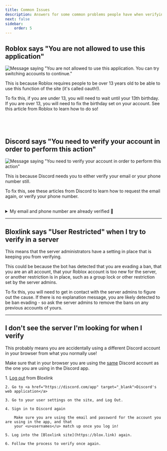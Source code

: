 ```yaml
---
title: Common Issues
description: Answers for some common problems people have when verifying
next: false
sidebar:
    order: 5
---
```



## Roblox says "You are not allowed to use this application"

![Message saying "You are not allowed to use this application. You can try switching accounts to continue."](../../../assets/issues/not-allowed-roblox.png)

This is because Roblox requires people to be over 13 years old to be able to use this function of the site (it's called oauth!).

To fix this, if you are under 13, you will need to wait until your 13th birthday. If you are over 13, you
will need to fix the birthday set on your account. See this article from Roblox to learn how to do so!

<LinkCard 
    title='Update Roblox Account Birthday'
    href='https://en.help.roblox.com/hc/en-us/articles/360031323611'
    target="_blank"
/>
<br />
---

## Discord says "You need to verify your account in order to perform this action"

![Message saying "You need to verify your account in order to perform this action"](../../../assets/issues/verify-account-discord.jpg)

This is because Discord needs you to either verify your email or your phone number still.

To fix this, see these articles from Discord to learn how to request the email again, or verify your phone number.

<CardGrid>
    <LinkCard 
        title='Resend the Verification Email'
        href='https://support.discord.com/hc/en-us/articles/213219267-Resending-Verification-Email'
        target="_blank"
    />
    <LinkCard 
        title='Verify your Discord Account'
        href='https://support.discord.com/hc/en-us/articles/6181726888215-How-to-Verify-Your-Discord-Account'
        target="_blank"
    />
</CardGrid>

<br />

<details>
    <summary>My email and phone number are already verified 🤙</summary>

    Make sure that in your browser you are using the <u>same</u> Discord account as the one you are using in the Discord app.

    <Steps>
        1. Go to <a href="https://discord.com/app" target="_blank">Discord's web application</a>
        2. Go to your user settings on the site, and Log Out.
        3. Sign in to Discord again 
        
            Make sure you are using the email and password for the account you are using in the app, and that
            your <u>usernames</u> match up once you log in!

        4. Log into the [Bloxlink site](https://blox.link).
    </Steps>
</details>

---

## Bloxlink says "User Restricted" when I try to verify in a server

This means that the server administrators have a setting in place that is keeping you from verifying.

This could be because the bot has detected that you are evading a ban, that you are an alt account, that your 
Roblox account is too new for the server, or another restriction is in place, such as a group lock or other
restriction set by the server admins.

To fix this, you will need to get in contact with the server admins to figure out the cause. If there is no
explanation message, you are likely detected to be ban evading - so ask the server admins to remove the bans
on any previous accounts of yours.

---

## I don't see the server I'm looking for when I verify

This probably means you are accidentally using a different Discord account in your browser from what you normally use!

Make sure that in your browser you are using the <u>same</u> Discord account as the one you are using in the Discord app.

<Steps>
    1. <a href="https://blox.link/logout" target="_blank">Log out</a> from Bloxlink
    
    2. Go to <a href="https://discord.com/app" target="_blank">Discord's web application</a>
    
    3. Go to your user settings on the site, and Log Out.
    
    4. Sign in to Discord again 
    
        Make sure you are using the email and password for the account you are using in the app, and that
        your <u>usernames</u> match up once you log in!

    5. Log into the [Bloxlink site](https://blox.link) again.

    6. Follow the process to verify once again.
</Steps>
